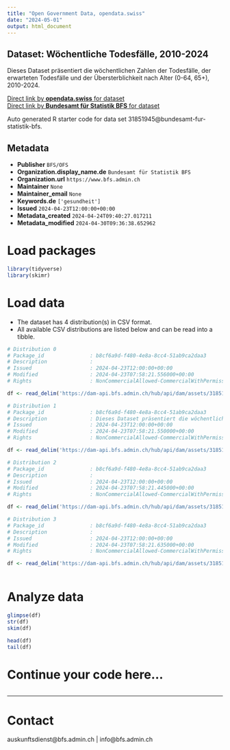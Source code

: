 ```yaml
---
title: "Open Government Data, opendata.swiss"
date: "2024-05-01"
output: html_document
---
```


## Dataset: Wöchentliche Todesfälle, 2010-2024

Dieses Dataset präsentiert die wöchentlichen Zahlen der Todesfälle, der erwarteten Todesfälle und der Übersterblichkeit nach Alter (0-64, 65+), 2010-2024.

[Direct link by **opendata.swiss** for dataset](https://opendata.swiss/de/dataset/wochentliche-todesfalle-2010-2024)<br>
[Direct link by **Bundesamt für Statistik BFS** for dataset](https://www.bfs.admin.ch/asset/de/ts-d-14.03.04.03-wr)

Auto generated R starter code for data set 31851945@bundesamt-fur-statistik-bfs.

## Metadata

- **Publisher** `BFS/OFS`
- **Organization.display_name.de** `Bundesamt für Statistik BFS`
- **Organization.url** `https://www.bfs.admin.ch`
- **Maintainer** `None`
- **Maintainer_email** `None`
- **Keywords.de** `['gesundheit']`
- **Issued** `2024-04-23T12:00:00+00:00`
- **Metadata_created** `2024-04-24T09:40:27.017211`
- **Metadata_modified** `2024-04-30T09:36:38.652962`


# Load packages

```r

library(tidyverse)
library(skimr)

```

# Load data

-   The dataset has 4 distribution(s) in CSV format.
-   All available CSV distributions are listed below and can be read into a tibble.

```r

# Distribution 0
# Package_id               : b8cf6a9d-f480-4e8a-8cc4-51ab9ca2daa3
# Description              : 
# Issued                   : 2024-04-23T12:00:00+00:00
# Modified                 : 2024-04-23T07:58:21.556000+00:00
# Rights                   : NonCommercialAllowed-CommercialWithPermission-ReferenceRequired

df <- read_delim('https://dam-api.bfs.admin.ch/hub/api/dam/assets/31851967/master')

# Distribution 1
# Package_id               : b8cf6a9d-f480-4e8a-8cc4-51ab9ca2daa3
# Description              : Dieses Dataset präsentiert die wöchentlichen Zahlen der Todesfälle, der erwarteten Todesfälle und der Übersterblichkeit nach Alter (0-64, 65+), 2010-2024.
# Issued                   : 2024-04-23T12:00:00+00:00
# Modified                 : 2024-04-23T07:58:21.550000+00:00
# Rights                   : NonCommercialAllowed-CommercialWithPermission-ReferenceRequired

df <- read_delim('https://dam-api.bfs.admin.ch/hub/api/dam/assets/31851961/master')

# Distribution 2
# Package_id               : b8cf6a9d-f480-4e8a-8cc4-51ab9ca2daa3
# Description              : 
# Issued                   : 2024-04-23T12:00:00+00:00
# Modified                 : 2024-04-23T07:58:21.445000+00:00
# Rights                   : NonCommercialAllowed-CommercialWithPermission-ReferenceRequired

df <- read_delim('https://dam-api.bfs.admin.ch/hub/api/dam/assets/31851959/master')

# Distribution 3
# Package_id               : b8cf6a9d-f480-4e8a-8cc4-51ab9ca2daa3
# Description              : 
# Issued                   : 2024-04-23T12:00:00+00:00
# Modified                 : 2024-04-23T07:58:21.635000+00:00
# Rights                   : NonCommercialAllowed-CommercialWithPermission-ReferenceRequired

df <- read_delim('https://dam-api.bfs.admin.ch/hub/api/dam/assets/31851972/master')



```

# Analyze data

```r

glimpse(df)
str(df)
skim(df)

head(df)
tail(df)

```

# Continue your code here...

```r

```

------------------------------------------------------------------------

# Contact

auskunftsdienst@bfs.admin.ch | info@bfs.admin.ch
